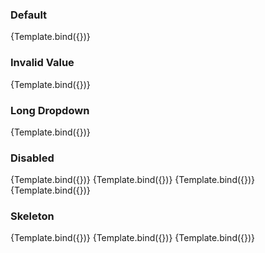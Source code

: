 
<Meta title="Form/Combobox" component={ComboboxStoryTypes}/>

### Default
<Canvas>
  <Story name="with value" args={{label: "with value", value: "apostle", options: items}}>
    {Template.bind({})}
  </Story>
</Canvas>

### Invalid Value
<Canvas>
  <Story name="with invalid value" args={{label: "with invalid value", value: "spostore", options: items}}>
    {Template.bind({})}
  </Story>
</Canvas>

### Long Dropdown
<Canvas>
  <Story name="long dropdown" args={{label: "long dropdown", value: null, options: long_items}}>
    {Template.bind({})}
  </Story>
</Canvas>

### Disabled
<Canvas>
  <Story name="disabled with selected" args={{label: "disabled with selected", value: "apostle", options: items, disabled: true}}>
    {Template.bind({})}
  </Story>
  <Story name="disabled empty" args={{label: "disabled empty", value: null, options: items, disabled: true}}>
    {Template.bind({})}
  </Story>
  <Story name="disabled with selected" args={{label: "disabled with selected", value: "apostle", options: items, disabled: true}}>
    {Template.bind({})}
  </Story>
  <Story name="empty items" args={{label: "empty items (disabled implicitly)", value: null, options: []}}>
    {Template.bind({})}
  </Story>
</Canvas>

### Skeleton
<Canvas>
  <Story name="no value and no options" args={{label: "no value and no options"}}>
    {Template.bind({})}
  </Story>
  <Story name="no value" args={{label: "no value", options: items}}>
    {Template.bind({})}
  </Story>
  <Story name="no options" args={{label: "no options", value: "irrelevant"}}>
    {Template.bind({})}
  </Story>
</Canvas>

